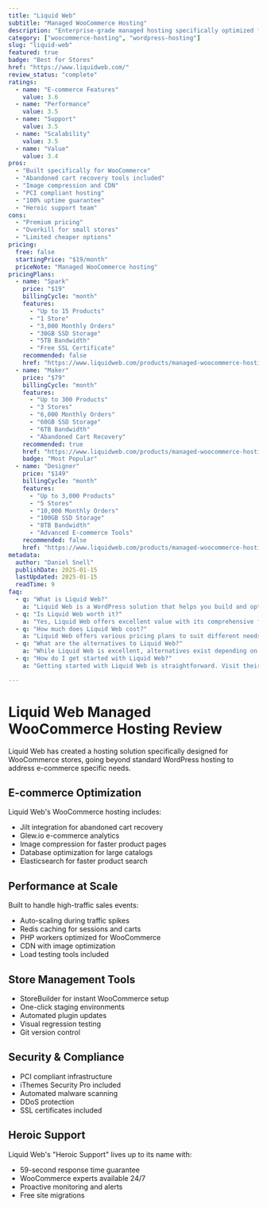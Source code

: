 ```yaml
---
title: "Liquid Web"
subtitle: "Managed WooCommerce Hosting"
description: "Enterprise-grade managed hosting specifically optimized for WooCommerce stores with built-in performance and conversion tools."
category: ["woocommerce-hosting", "wordpress-hosting"]
slug: "liquid-web"
featured: true
badge: "Best for Stores"
href: "https://www.liquidweb.com/"
review_status: "complete"
ratings:
  - name: "E-commerce Features"
    value: 3.6
  - name: "Performance"
    value: 3.5
  - name: "Support"
    value: 3.5
  - name: "Scalability"
    value: 3.5
  - name: "Value"
    value: 3.4
pros:
  - "Built specifically for WooCommerce"
  - "Abandoned cart recovery tools included"
  - "Image compression and CDN"
  - "PCI compliant hosting"
  - "100% uptime guarantee"
  - "Heroic support team"
cons:
  - "Premium pricing"
  - "Overkill for small stores"
  - "Limited cheaper options"
pricing:
  free: false
  startingPrice: "$19/month"
  priceNote: "Managed WooCommerce hosting"
pricingPlans:
  - name: "Spark"
    price: "$19"
    billingCycle: "month"
    features:
      - "Up to 15 Products"
      - "1 Store"
      - "3,000 Monthly Orders"
      - "30GB SSD Storage"
      - "5TB Bandwidth"
      - "Free SSL Certificate"
    recommended: false
    href: "https://www.liquidweb.com/products/managed-woocommerce-hosting/"
  - name: "Maker"
    price: "$79"
    billingCycle: "month"
    features:
      - "Up to 300 Products"
      - "3 Stores"
      - "6,000 Monthly Orders"
      - "60GB SSD Storage"
      - "6TB Bandwidth"
      - "Abandoned Cart Recovery"
    recommended: true
    href: "https://www.liquidweb.com/products/managed-woocommerce-hosting/"
    badge: "Most Popular"
  - name: "Designer"
    price: "$149"
    billingCycle: "month"
    features:
      - "Up to 3,000 Products"
      - "5 Stores"
      - "10,000 Monthly Orders"
      - "100GB SSD Storage"
      - "8TB Bandwidth"
      - "Advanced E-commerce Tools"
    recommended: false
    href: "https://www.liquidweb.com/products/managed-woocommerce-hosting/"
metadata:
  author: "Daniel Snell"
  publishDate: 2025-01-15
  lastUpdated: 2025-01-15
  readTime: 9
faq:
  - q: "What is Liquid Web?"
    a: "Liquid Web is a WordPress solution that helps you build and optimize your website with powerful features and excellent performance."
  - q: "Is Liquid Web worth it?"
    a: "Yes, Liquid Web offers excellent value with its comprehensive feature set, regular updates, and reliable support. It's a solid investment for serious WordPress users."
  - q: "How much does Liquid Web cost?"
    a: "Liquid Web offers various pricing plans to suit different needs. Check their official website for current pricing and special offers."
  - q: "What are the alternatives to Liquid Web?"
    a: "While Liquid Web is excellent, alternatives exist depending on your specific needs. Consider your requirements for features, budget, and ease of use when comparing options."
  - q: "How do I get started with Liquid Web?"
    a: "Getting started with Liquid Web is straightforward. Visit their official website, choose a plan that fits your needs, and follow their setup documentation or tutorials."

---
```


# Liquid Web Managed WooCommerce Hosting Review

Liquid Web has created a hosting solution specifically designed for WooCommerce stores, going beyond standard WordPress hosting to address e-commerce specific needs.

## E-commerce Optimization

Liquid Web's WooCommerce hosting includes:
- Jilt integration for abandoned cart recovery
- Glew.io e-commerce analytics
- Image compression for faster product pages
- Database optimization for large catalogs
- Elasticsearch for faster product search

## Performance at Scale

Built to handle high-traffic sales events:
- Auto-scaling during traffic spikes
- Redis caching for sessions and carts
- PHP workers optimized for WooCommerce
- CDN with image optimization
- Load testing tools included

## Store Management Tools

- StoreBuilder for instant WooCommerce setup
- One-click staging environments
- Automated plugin updates
- Visual regression testing
- Git version control

## Security & Compliance

- PCI compliant infrastructure
- iThemes Security Pro included
- Automated malware scanning
- DDoS protection
- SSL certificates included

## Heroic Support

Liquid Web's "Heroic Support" lives up to its name with:
- 59-second response time guarantee
- WooCommerce experts available 24/7
- Proactive monitoring and alerts
- Free site migrations